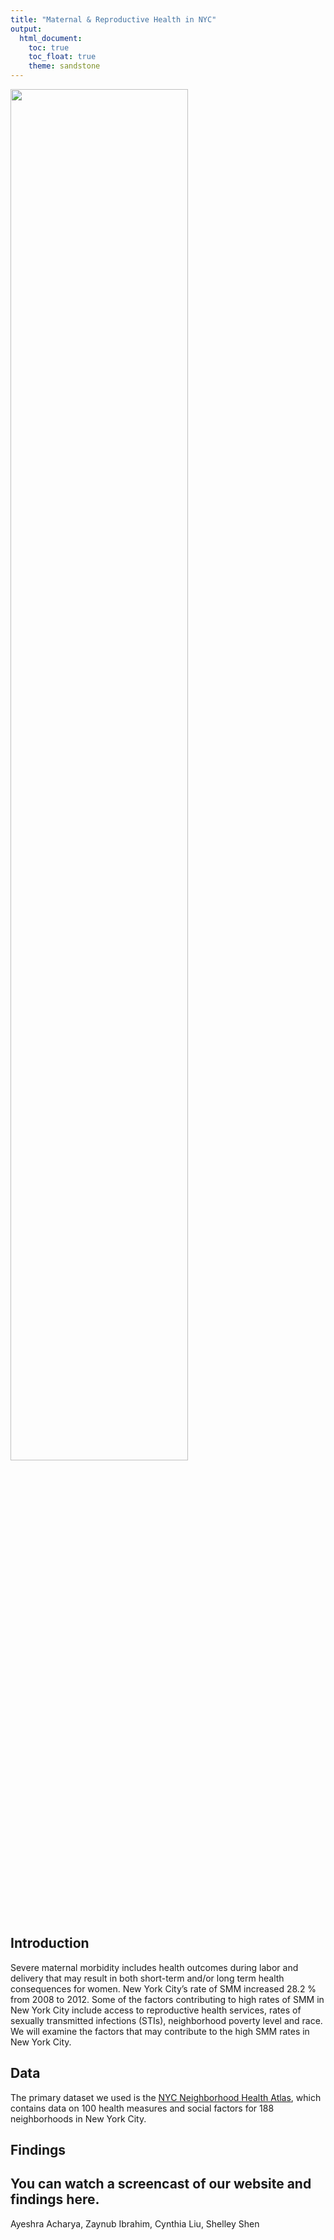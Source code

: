 ```yaml
---
title: "Maternal & Reproductive Health in NYC"
output: 
  html_document:
    toc: true
    toc_float: true
    theme: sandstone
---
```


<img src="rephealth_image3.jpg" height=75%, width=75%>

## Introduction
Severe maternal morbidity includes health outcomes during labor and delivery that may result in both short-term and/or long term health consequences for women. New York City’s rate of SMM increased 28.2 % from 2008 to 2012. Some of the factors contributing to high rates of SMM in New York City include access to reproductive health services, rates of sexually transmitted infections (STIs), neighborhood poverty level and race. We will examine the factors that may contribute to the high SMM rates in New York City. 


## Data
The primary dataset we used is the [NYC Neighborhood Health Atlas](https://www1.nyc.gov/site/doh/health/neighborhood-health/nyc-neighborhood-health-atlas.page), which contains data on 100 health measures and social factors for 188 neighborhoods in New York City. 


## Findings


You can watch a screencast of our website and findings here.
------------------------------------------
Ayeshra Acharya, Zaynub Ibrahim, Cynthia Liu, Shelley Shen